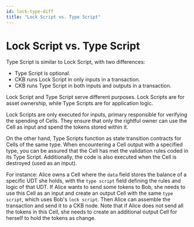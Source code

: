 ```yaml
---
id: lock-type-diff
title: "Lock Script vs. Type Script"
---
```



# Lock Script vs. Type Script

Type Script is similar to Lock Script, with two differences:

- Type Script is optional.
- CKB runs Lock Script in only inputs in a transaction.
- CKB runs Type Script in both inputs and outputs in a transaction.

Lock Script and Type Script serve different purposes. Lock Scripts are for asset ownership, while Type Scripts are for application logic.

Lock Scripts are only executed for inputs, primary responsible for verifying the spending of Cells. They ensure that only the rightful owner can use the Cell as input and spend the tokens stored within it.

On the other hand, Type Scripts function as state transition contracts for Cells of the same type. When encountering a Cell output with a specified type, you can be assured that the Cell has met the validation rules coded in its Type Script. Additionally, the code is also executed when the Cell is destroyed (used as an input).

For instance: Alice owns a Cell where the `data` field stores the balance of a specific <Tooltip>UDT</Tooltip> she holds, with the `type script` field defining the rules and logic of that UDT. If Alice wants to send some tokens to Bob, she needs to use this Cell as an input and create an output Cell with the same `type script`, which uses Bob's `lock script`. Then Alice can assemble the transaction and send it to a CKB node. Note that if Alice does not send all the tokens in this Cell, she needs to create an additional output Cell for herself to hold the tokens as change.
